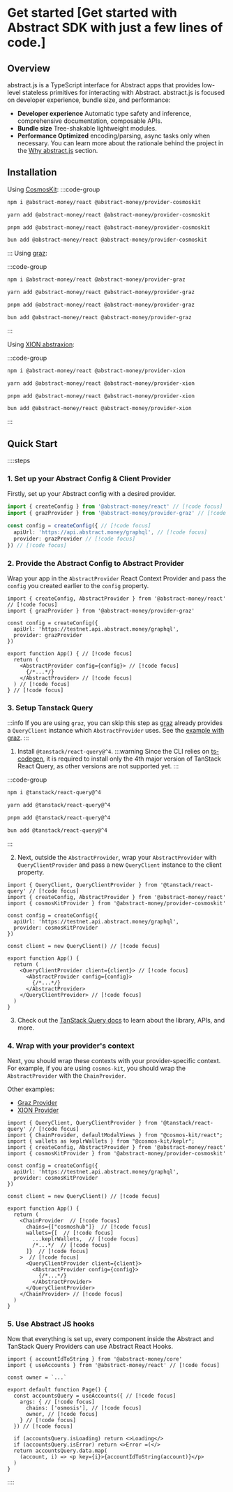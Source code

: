 # Get started [Get started with Abstract SDK with just a few lines of code.]

## Overview
abstract.js is a TypeScript interface for Abstract apps that provides low-level stateless primitives for interacting with Abstract.
abstract.js is focused on developer experience, bundle size, and performance:
- **Developer experience** Automatic type safety and inference, comprehensive documentation, composable APIs.
- **Bundle size** Tree-shakable lightweight modules.
- **Performance Optimized** encoding/parsing, async tasks only when necessary.
You can learn more about the rationale behind the project in the [Why abstract.js](/introduction) section.

## Installation

Using [CosmosKit](https://cosmoskit.com):
:::code-group

```bash [npm]
npm i @abstract-money/react @abstract-money/provider-cosmoskit
```

```bash [yarn]
yarn add @abstract-money/react @abstract-money/provider-cosmoskit
```

```bash [pnpm]
pnpm add @abstract-money/react @abstract-money/provider-cosmoskit
```

```bash [bun]
bun add @abstract-money/react @abstract-money/provider-cosmoskit
```

:::
Using [graz](https://graz.sh):

:::code-group

```bash [npm]
npm i @abstract-money/react @abstract-money/provider-graz
```

```bash [yarn]
yarn add @abstract-money/react @abstract-money/provider-graz
```

```bash [pnpm]
pnpm add @abstract-money/react @abstract-money/provider-graz
```

```bash [bun]
bun add @abstract-money/react @abstract-money/provider-graz
```

:::

Using [XION abstraxion](https://www.npmjs.com/package/@burnt-labs/abstraxion):

:::code-group

```bash [npm]
npm i @abstract-money/react @abstract-money/provider-xion
```

```bash [yarn]
yarn add @abstract-money/react @abstract-money/provider-xion
```

```bash [pnpm]
pnpm add @abstract-money/react @abstract-money/provider-xion
```

```bash [bun]
bun add @abstract-money/react @abstract-money/provider-xion
```

:::

## Quick Start

::::steps

### 1. Set up your Abstract Config & Client Provider
Firstly, set up your Abstract config with a desired provider.
```ts twoslash
import { createConfig } from '@abstract-money/react' // [!code focus]
import { grazProvider } from '@abstract-money/provider-graz' // [!code focus]

const config = createConfig({ // [!code focus]
  apiUrl: 'https://api.abstract.money/graphql', // [!code focus]
  provider: grazProvider // [!code focus]
}) // [!code focus]
```

### 2. Provide the Abstract Config to Abstract Provider
Wrap your app in the `AbstractProvider` React Context Provider and pass the `config` you created earlier to the `config` property.
```tsx twoslash
import { createConfig, AbstractProvider } from '@abstract-money/react' // [!code focus]
import { grazProvider } from '@abstract-money/provider-graz'

const config = createConfig({
  apiUrl: 'https://testnet.api.abstract.money/graphql',
  provider: grazProvider
})

export function App() { // [!code focus]
  return (
    <AbstractProvider config={config}> // [!code focus]
      {/*...*/}
    </AbstractProvider> // [!code focus]
  ) // [!code focus]
} // [!code focus]
```

### 3. Setup Tanstack Query
:::info
If you are using `graz`, you can skip this step as [graz](https://graz.sh) already provides a `QueryClient` instance which `AbstractProvider` uses. See the [example with graz](./providers/graz.mdx).
:::

1. Install `@tanstack/react-query@^4`.
:::warning
Since the CLI relies on [ts-codegen](https://github.com/CosmWasm/ts-codegen), it is required to install only the 4th major version of TanStack React Query,
as other versions are not supported yet.
:::

:::code-group

```bash [npm]
npm i @tanstack/react-query@^4
```

```bash [yarn]
yarn add @tanstack/react-query@^4
```

```bash [pnpm]
pnpm add @tanstack/react-query@^4
```

```bash [bun]
bun add @tanstack/react-query@^4
```

:::

2. Next, outside the `AbstractProvider`, wrap your `AbstractProvider` with `QueryClientProvider` and pass a new `QueryClient` instance to the client property.

```tsx twoslash
import { QueryClient, QueryClientProvider } from '@tanstack/react-query' // [!code focus]
import { createConfig, AbstractProvider } from '@abstract-money/react'
import { cosmosKitProvider } from '@abstract-money/provider-cosmoskit'

const config = createConfig({
  apiUrl: 'https://testnet.api.abstract.money/graphql',
  provider: cosmosKitProvider
})

const client = new QueryClient() // [!code focus]

export function App() {
  return (
    <QueryClientProvider client={client}> // [!code focus]
      <AbstractProvider config={config}>
        {/*...*/}
      </AbstractProvider>
    </QueryClientProvider> // [!code focus]
  )
}
```

3. Check out the [TanStack Query docs](https://tanstack.com/query/v4/docs/framework/react/overview) to learn about the library, APIs, and more.

### 4. Wrap with your provider's context

Next, you should wrap these contexts with your provider-specific context. For example, if you are using `cosmos-kit`, you should wrap the `AbstractProvider` with the `ChainProvider`.

Other examples:
- [Graz Provider](./react/providers/graz.mdx)
- [XION Provider](./react/providers/xion.mdx)

```tsx twoslash
import { QueryClient, QueryClientProvider } from '@tanstack/react-query' // [!code focus]
import { ChainProvider, defaultModalViews } from "@cosmos-kit/react";
import { wallets as keplrWallets } from "@cosmos-kit/keplr";
import { createConfig, AbstractProvider } from '@abstract-money/react'
import { cosmosKitProvider } from '@abstract-money/provider-cosmoskit'

const config = createConfig({
  apiUrl: 'https://testnet.api.abstract.money/graphql',
  provider: cosmosKitProvider
})

const client = new QueryClient() // [!code focus]

export function App() {
  return (
    <ChainProvider  // [!code focus]
      chains={["cosmoshub"]}  // [!code focus]
      wallets={[  // [!code focus]
        ...keplrWallets,  // [!code focus]
        /*...*/  // [!code focus]
      ]}  // [!code focus]
    >  // [!code focus]
      <QueryClientProvider client={client}>
        <AbstractProvider config={config}>
          {/*...*/}
        </AbstractProvider>
      </QueryClientProvider>
    </ChainProvider> // [!code focus]
  )
}
```

### 5. Use Abstract JS hooks
Now that everything is set up, every component inside the Abstract and TanStack Query Providers can use Abstract React Hooks.

```tsx twoslash
import { accountIdToString } from '@abstract-money/core'
import { useAccounts } from '@abstract-money/react' // [!code focus]

const owner = `...`

export default function Page() {
  const accountsQuery = useAccounts({ // [!code focus]
    args: { // [!code focus]
      chains: ['osmosis'], // [!code focus]
      owner, // [!code focus]
    } // [!code focus]
  }) // [!code focus]

  if (accountsQuery.isLoading) return <>Loading</>
  if (accountsQuery.isError) return <>Error =(</>
  return accountsQuery.data.map(
    (account, i) => <p key={i}>{accountIdToString(account)}</p>
  )
}
```
::::
